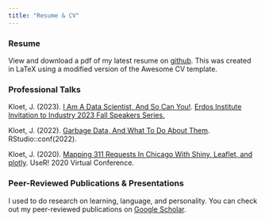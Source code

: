 ```yaml
---
title: "Resume & CV"
---
```


### Resume

View and download a pdf of my latest resume on [github](https://github.com/jimtheflash/jk-resume/blob/master/jk-resume.pdf){target="_blank"}. This was created in LaTeX using a modified version of the Awesome CV template.

### Professional Talks

Kloet, J. (2023). [I Am A Data Scientist, And So Can You!](https://docs.google.com/presentation/d/1SlmkAw6ucC69ZTIG5DiFesC9Ph3-yyfR4jaEBSPzQUY/edit?usp=sharing). [Erdos Institute Invitation to Industry 2023 Fall Speakers Series.](https://www.erdosinstitute.org/invitations-to-industry)

Kloet, J. (2022). [Garbage Data, And What To Do About Them](https://www.youtube.com/watch?v=PJUHRI30HBs). RStudio::conf(2022).

Kloet, J. (2020). [Mapping 311 Requests In Chicago With Shiny, Leaflet, and plotly](https://www.youtube.com/watch?v=vsjbcKsORGs). UseR! 2020 Virtual Conference.

### Peer-Reviewed Publications & Presentations

I used to do research on learning, language, and personality. You can check out my peer-reviewed publications on [Google Scholar](https://scholar.google.com/citations?hl=en&user=6d1zQugAAAAJ&view_op=list_works&sortby=pubdate).
